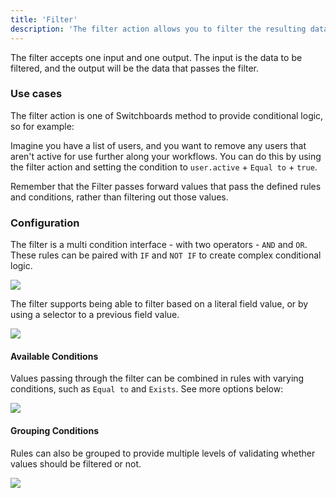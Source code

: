 ```yaml
---
title: 'Filter'
description: 'The filter action allows you to filter the resulting data based on a series of conditions.'
---
```


The filter accepts one input and one output. The input is the data to be filtered, and the output will be the data that
passes the filter.

### Use cases

The filter action is one of Switchboards method to provide conditional logic, so for example:

Imagine you have a list of users, and you want to remove any users that aren't active for use further along your
workflows. You can do this by using the filter action and setting the condition to `user.active` + `Equal to` + `true`.

<Note>
    Remember that the Filter passes forward values that pass the defined rules and conditions, rather than filtering out
    those values.
</Note>

### Configuration

The filter is a multi condition interface - with two operators - `AND` and `OR`. These rules can be paired with `IF` and
`NOT IF` to create complex conditional logic.

<Frame caption="Multi-row conditionals">
    <img src="https://storage.googleapis.com/versori-assets/apps/user-docs/actions/filter/filter-initial.png" />
</Frame>

The filter supports being able to filter based on a literal field value, or by using a selector to a previous field
value.

<Frame caption="Defining a filter value">
    <img src="https://storage.googleapis.com/versori-assets/apps/user-docs/actions/filter/filter-source.png" />
</Frame>

#### Available Conditions

Values passing through the filter can be combined in rules with varying conditions, such as `Equal to` and `Exists`. See
more options below:

<Frame caption="All available conditions">
    <img src="https://storage.googleapis.com/versori-assets/apps/user-docs/actions/filter/filter-conditions.png" />
</Frame>

#### Grouping Conditions

Rules can also be grouped to provide multiple levels of validating whether values should be filtered or not.

<Frame caption="Grouping conditions">
    <img src="https://storage.googleapis.com/versori-assets/apps/user-docs/actions/filter/filter-grouping.png" />
</Frame>
